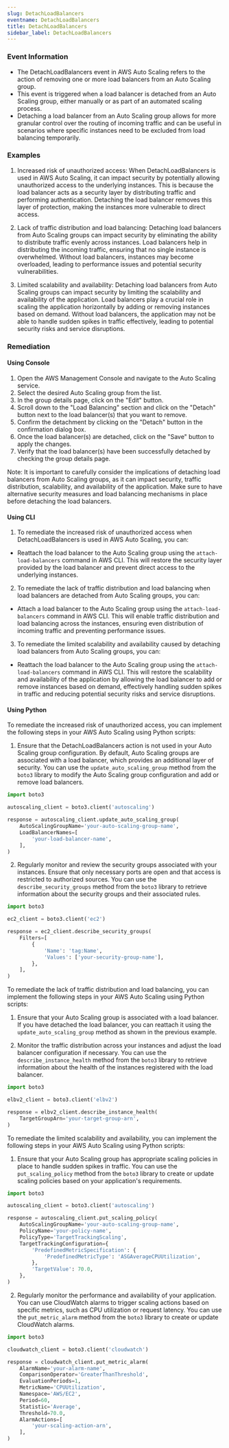 ```yaml
--- 
slug: DetachLoadBalancers
eventname: DetachLoadBalancers
title: DetachLoadBalancers
sidebar_label: DetachLoadBalancers
---
```

                       
### Event Information

- The DetachLoadBalancers event in AWS Auto Scaling refers to the action of removing one or more load balancers from an Auto Scaling group.
- This event is triggered when a load balancer is detached from an Auto Scaling group, either manually or as part of an automated scaling process.
- Detaching a load balancer from an Auto Scaling group allows for more granular control over the routing of incoming traffic and can be useful in scenarios where specific instances need to be excluded from load balancing temporarily.


### Examples

1. Increased risk of unauthorized access: When DetachLoadBalancers is used in AWS Auto Scaling, it can impact security by potentially allowing unauthorized access to the underlying instances. This is because the load balancer acts as a security layer by distributing traffic and performing authentication. Detaching the load balancer removes this layer of protection, making the instances more vulnerable to direct access.

2. Lack of traffic distribution and load balancing: Detaching load balancers from Auto Scaling groups can impact security by eliminating the ability to distribute traffic evenly across instances. Load balancers help in distributing the incoming traffic, ensuring that no single instance is overwhelmed. Without load balancers, instances may become overloaded, leading to performance issues and potential security vulnerabilities.

3. Limited scalability and availability: Detaching load balancers from Auto Scaling groups can impact security by limiting the scalability and availability of the application. Load balancers play a crucial role in scaling the application horizontally by adding or removing instances based on demand. Without load balancers, the application may not be able to handle sudden spikes in traffic effectively, leading to potential security risks and service disruptions.

### Remediation

#### Using Console

1. Open the AWS Management Console and navigate to the Auto Scaling service.
2. Select the desired Auto Scaling group from the list.
3. In the group details page, click on the "Edit" button.
4. Scroll down to the "Load Balancing" section and click on the "Detach" button next to the load balancer(s) that you want to remove.
5. Confirm the detachment by clicking on the "Detach" button in the confirmation dialog box.
6. Once the load balancer(s) are detached, click on the "Save" button to apply the changes.
7. Verify that the load balancer(s) have been successfully detached by checking the group details page.

Note: It is important to carefully consider the implications of detaching load balancers from Auto Scaling groups, as it can impact security, traffic distribution, scalability, and availability of the application. Make sure to have alternative security measures and load balancing mechanisms in place before detaching the load balancers.

#### Using CLI

1. To remediate the increased risk of unauthorized access when DetachLoadBalancers is used in AWS Auto Scaling, you can:

- Reattach the load balancer to the Auto Scaling group using the `attach-load-balancers` command in AWS CLI. This will restore the security layer provided by the load balancer and prevent direct access to the underlying instances.

2. To remediate the lack of traffic distribution and load balancing when load balancers are detached from Auto Scaling groups, you can:

- Attach a load balancer to the Auto Scaling group using the `attach-load-balancers` command in AWS CLI. This will enable traffic distribution and load balancing across the instances, ensuring even distribution of incoming traffic and preventing performance issues.

3. To remediate the limited scalability and availability caused by detaching load balancers from Auto Scaling groups, you can:

- Reattach the load balancer to the Auto Scaling group using the `attach-load-balancers` command in AWS CLI. This will restore the scalability and availability of the application by allowing the load balancer to add or remove instances based on demand, effectively handling sudden spikes in traffic and reducing potential security risks and service disruptions.

#### Using Python

To remediate the increased risk of unauthorized access, you can implement the following steps in your AWS Auto Scaling using Python scripts:

1. Ensure that the DetachLoadBalancers action is not used in your Auto Scaling group configuration. By default, Auto Scaling groups are associated with a load balancer, which provides an additional layer of security. You can use the `update_auto_scaling_group` method from the `boto3` library to modify the Auto Scaling group configuration and add or remove load balancers.

```python
import boto3

autoscaling_client = boto3.client('autoscaling')

response = autoscaling_client.update_auto_scaling_group(
    AutoScalingGroupName='your-auto-scaling-group-name',
    LoadBalancerNames=[
        'your-load-balancer-name',
    ],
)
```

2. Regularly monitor and review the security groups associated with your instances. Ensure that only necessary ports are open and that access is restricted to authorized sources. You can use the `describe_security_groups` method from the `boto3` library to retrieve information about the security groups and their associated rules.

```python
import boto3

ec2_client = boto3.client('ec2')

response = ec2_client.describe_security_groups(
    Filters=[
        {
            'Name': 'tag:Name',
            'Values': ['your-security-group-name'],
        },
    ],
)
```

To remediate the lack of traffic distribution and load balancing, you can implement the following steps in your AWS Auto Scaling using Python scripts:

1. Ensure that your Auto Scaling group is associated with a load balancer. If you have detached the load balancer, you can reattach it using the `update_auto_scaling_group` method as shown in the previous example.

2. Monitor the traffic distribution across your instances and adjust the load balancer configuration if necessary. You can use the `describe_instance_health` method from the `boto3` library to retrieve information about the health of the instances registered with the load balancer.

```python
import boto3

elbv2_client = boto3.client('elbv2')

response = elbv2_client.describe_instance_health(
    TargetGroupArn='your-target-group-arn',
)
```

To remediate the limited scalability and availability, you can implement the following steps in your AWS Auto Scaling using Python scripts:

1. Ensure that your Auto Scaling group has appropriate scaling policies in place to handle sudden spikes in traffic. You can use the `put_scaling_policy` method from the `boto3` library to create or update scaling policies based on your application's requirements.

```python
import boto3

autoscaling_client = boto3.client('autoscaling')

response = autoscaling_client.put_scaling_policy(
    AutoScalingGroupName='your-auto-scaling-group-name',
    PolicyName='your-policy-name',
    PolicyType='TargetTrackingScaling',
    TargetTrackingConfiguration={
        'PredefinedMetricSpecification': {
            'PredefinedMetricType': 'ASGAverageCPUUtilization',
        },
        'TargetValue': 70.0,
    },
)
```

2. Regularly monitor the performance and availability of your application. You can use CloudWatch alarms to trigger scaling actions based on specific metrics, such as CPU utilization or request latency. You can use the `put_metric_alarm` method from the `boto3` library to create or update CloudWatch alarms.

```python
import boto3

cloudwatch_client = boto3.client('cloudwatch')

response = cloudwatch_client.put_metric_alarm(
    AlarmName='your-alarm-name',
    ComparisonOperator='GreaterThanThreshold',
    EvaluationPeriods=1,
    MetricName='CPUUtilization',
    Namespace='AWS/EC2',
    Period=60,
    Statistic='Average',
    Threshold=70.0,
    AlarmActions=[
        'your-scaling-action-arn',
    ],
)
```


 